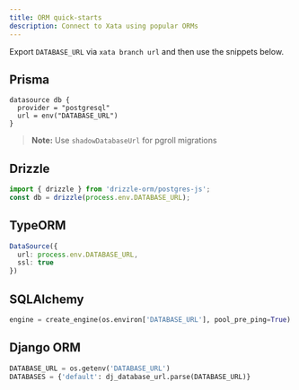 ```yaml
---
title: ORM quick-starts
description: Connect to Xata using popular ORMs
---
```


Export `DATABASE_URL` via `xata branch url` and then use the snippets below.

## Prisma

```prisma
datasource db { 
  provider = "postgresql" 
  url = env("DATABASE_URL") 
}
```

> **Note:** Use `shadowDatabaseUrl` for pgroll migrations

## Drizzle

```ts
import { drizzle } from 'drizzle-orm/postgres-js';
const db = drizzle(process.env.DATABASE_URL);
```

## TypeORM

```ts
DataSource({ 
  url: process.env.DATABASE_URL, 
  ssl: true 
})
```

## SQLAlchemy

```python
engine = create_engine(os.environ['DATABASE_URL'], pool_pre_ping=True)
```

## Django ORM

```python
DATABASE_URL = os.getenv('DATABASE_URL')
DATABASES = {'default': dj_database_url.parse(DATABASE_URL)}
```


